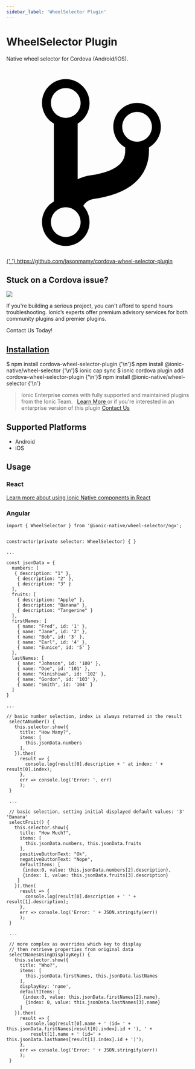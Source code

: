 ```yaml
---
sidebar_label: 'WheelSelector Plugin'
---
```



# WheelSelector Plugin

Native wheel selector for Cordova (Android/iOS).

<p>
  <a
    href="https://github.com/jasonmamy/cordova-wheel-selector-plugin"
    target="_blank"
    rel="noopener"
    className="git-link"
  >
    <svg viewBox="0 0 512 512">
      <path d="M416 160c0-35.3-28.7-64-64-64s-64 28.7-64 64c0 23.7 12.9 44.3 32 55.4v8.6c0 19.9-7.8 33.7-25.3 44.9-15.4 9.8-38.1 17.1-67.5 21.5-14 2.1-25.7 6-35.2 10.7V151.4c19.1-11.1 32-31.7 32-55.4 0-35.3-28.7-64-64-64S96 60.7 96 96c0 23.7 12.9 44.3 32 55.4v209.2c-19.1 11.1-32 31.7-32 55.4 0 35.3 28.7 64 64 64s64-28.7 64-64c0-16.6-6.3-31.7-16.7-43.1 1.9-4.9 9.7-16.3 29.4-19.3 38.8-5.8 68.9-15.9 92.3-30.8 36-22.8 55-57 55-98.8v-8.6c19.1-11.1 32-31.7 32-55.4zM160 56c22.1 0 40 17.9 40 40s-17.9 40-40 40-40-17.9-40-40 17.9-40 40-40zm0 400c-22.1 0-40-17.9-40-40s17.9-40 40-40 40 17.9 40 40-17.9 40-40 40zm192-256c-22.1 0-40-17.9-40-40s17.9-40 40-40 40 17.9 40 40-17.9 40-40 40z"></path>
    </svg>{' '}
    https://github.com/jasonmamy/cordova-wheel-selector-plugin
  </a>
</p>

<h2>Stuck on a Cordova issue?</h2>
<DocsCard
  className="cordova-ee-card"
  header="Don't waste precious time on plugin issues."
  href="https://ionicframework.com/sales?product_of_interest=Ionic%20Native"
>
  <div>
    <img src={require('./_assets/img/native-cordova-bot.png').default} class="cordova-ee-img" />
    <p>
      If you're building a serious project, you can't afford to spend hours troubleshooting. Ionic’s experts offer
      premium advisory services for both community plugins and premier plugins.
    </p>
    <DocsButton className="native-ee-detail">Contact Us Today!</DocsButton>
  </div>
</DocsCard>

<h2 id="installation">
  <a href="#installation">Installation</a>
</h2>
<Tabs
  groupId="runtime"
  defaultValue="Capacitor"
  values={[
    { value: 'Capacitor', label: 'Capacitor' },
    { value: 'Cordova', label: 'Cordova' },
    { value: 'Enterprise', label: 'Enterprise' },
  ]}
>
  <TabItem value="Capacitor">
    <CodeBlock className="language-shell">
      $ npm install cordova-wheel-selector-plugin {'\n'}$ npm install @ionic-native/wheel-selector {'\n'}$ ionic cap
      sync
    </CodeBlock>
  </TabItem>
  <TabItem value="Cordova">
    <CodeBlock className="language-shell">
      $ ionic cordova plugin add cordova-wheel-selector-plugin {'\n'}$ npm install @ionic-native/wheel-selector {'\n'}
    </CodeBlock>
  </TabItem>
  <TabItem value="Enterprise">
    <blockquote>
      Ionic Enterprise comes with fully supported and maintained plugins from the Ionic Team. &nbsp;
      <a class="btn" href="https://ionic.io/docs/premier-plugins">
        Learn More
      </a> or if you're interested in an enterprise version of this plugin <a
        class="btn"
        href="https://ionicframework.com/sales?product_of_interest=Ionic%20Enterprise%20Engine"
      >
        Contact Us
      </a>
    </blockquote>
  </TabItem>
</Tabs>

## Supported Platforms

- Android
- iOS

## Usage

### React

[Learn more about using Ionic Native components in React](../native-community.md#react)

### Angular

```
import { WheelSelector } from '@ionic-native/wheel-selector/ngx';


constructor(private selector: WheelSelector) { }

...

const jsonData = {
  numbers: [
   { description: "1" },
    { description: "2" },
    { description: "3" }
  ],
  fruits: [
    { description: "Apple" },
    { description: "Banana" },
    { description: "Tangerine" }
  ],
  firstNames: [
    { name: "Fred", id: '1' },
    { name: "Jane", id: '2' },
    { name: "Bob", id: '3' },
    { name: "Earl", id: '4' },
    { name: "Eunice", id: '5' }
  ],
  lastNames: [
    { name: "Johnson", id: '100' },
    { name: "Doe", id: '101' },
    { name: "Kinishiwa", id: '102' },
    { name: "Gordon", id: '103' },
    { name: "Smith", id: '104' }
  ]
}

...

// basic number selection, index is always returned in the result
 selectANumber() {
   this.selector.show({
     title: "How Many?",
     items: [
       this.jsonData.numbers
     ],
   }).then(
     result => {
       console.log(result[0].description + ' at index: ' + result[0].index);
     },
     err => console.log('Error: ', err)
     );
 }

 ...

 // basic selection, setting initial displayed default values: '3' 'Banana'
 selectFruit() {
   this.selector.show({
     title: "How Much?",
     items: [
       this.jsonData.numbers, this.jsonData.fruits
     ],
     positiveButtonText: "Ok",
     negativeButtonText: "Nope",
     defaultItems: [
 	  {index:0, value: this.jsonData.numbers[2].description},
 	  {index: 1, value: this.jsonData.fruits[3].description}
 	]
   }).then(
     result => {
       console.log(result[0].description + ' ' + result[1].description);
     },
     err => console.log('Error: ' + JSON.stringify(err))
     );
 }

 ...

 // more complex as overrides which key to display
 // then retrieve properties from original data
 selectNamesUsingDisplayKey() {
   this.selector.show({
     title: "Who?",
     items: [
       this.jsonData.firstNames, this.jsonData.lastNames
     ],
     displayKey: 'name',
     defaultItems: [
 	  {index:0, value: this.jsonData.firstNames[2].name},
       {index: 0, value: this.jsonData.lastNames[3].name}
     ]
   }).then(
     result => {
       console.log(result[0].name + ' (id= ' + this.jsonData.firstNames[result[0].index].id + '), ' +
         result[1].name + ' (id=' + this.jsonData.lastNames[result[1].index].id + ')');
     },
     err => console.log('Error: ' + JSON.stringify(err))
     );
 }

```
